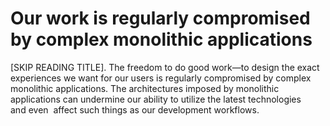 
# Our work is regularly compromised by complex monolithic applications

<LogosContainer>
  <Wordpress />
  <Shopify />
  <Drupal />
  <Joomla />
  <Magento />
</LogosContainer>

<Notes>
  [SKIP READING TITLE]. The freedom to do good work—to design the exact
  experiences we want for our users is regularly compromised by complex
  monolithic applications. The architectures imposed by monolithic
  applications can undermine our ability to utilize the latest technologies
  and even  affect such things as our development workflows.
</Notes>


